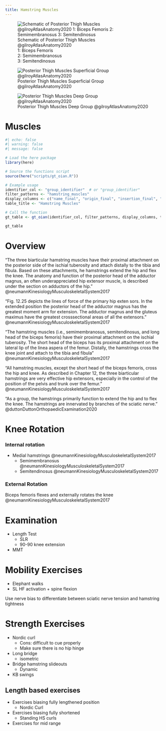 ```yaml
---
title: Hamstring Muscles
---
```


:::{layout-ncol="3"}

![Schematic of Posterior Thigh Muscles @gilroyAtlasAnatomy2020 </br> 1: Biceps Femoris </br> 2: Semimembranosus </br> 3: Semitendinosus](/The Archive/Anatomy/Skeletal Muscles/Lower limb muscles/Thigh Muscles/Posterior Thigh Muscles/images/gilroyatlas fig31.25a posterior thigh muscles schematic.png)

![Posterior Thigh Muscles Superficial Group @gilroyAtlasAnatomy2020](/The Archive/Anatomy/Skeletal Muscles/Lower limb muscles/Thigh Muscles/Posterior Thigh Muscles/images/gilroyatlas fig31.25b posterior thigh muscles superficial group.png)


![Posterior Thigh Muscles Deep Group @gilroyAtlasAnatomy2020](/The Archive/Anatomy/Skeletal Muscles/Lower limb muscles/Thigh Muscles/Posterior Thigh Muscles/images/gilroyatlas fig31.25c posterior thigh muscles deep group.png)


:::

# Muscles

```r
#| echo: false
#| warning: false
#| message: false

# Load the here package
library(here)

# Source the functions script
source(here("scripts/gt_oian.R"))

# Example usage
identifier_col <- "group_identifier"  # or "group_identifier"
filter_patterns <- "hamstring_muscles"
display_columns <- c("name_final", "origin_final", "insertion_final", "innervation_final", "action_final")
table_title <- "Hamstring Muscles"

# Call the function
gt_table <- gt_oian(identifier_col, filter_patterns, display_columns, table_title)

gt_table
```

# Overview

“The three biarticular hamstring muscles have their proximal attachment on the posterior side of the ischial tuberosity and attach distally to the tibia and fibula. Based on these attachments, he hamstrings extend the hip and flex the knee. The anatomy and function of the posterior head of the adductor	 magnus, an often underappreciated hip extensor muscle, is described under the section on adductors of the hip.”  @neumannKinesiologyMusculoskeletalSystem2017 

“Fig. 12.25 depicts the lines of force of the primary hip exten­ sors. In the extended position the posterior head of the adductor magnus has the greatest moment arm for extension. The adductor magnus and the gluteus maximus have the greatest cross­sectional areas of all the extensors.” @neumannKinesiologyMusculoskeletalSystem2017 




"The hamstring muscles (i.e., semimembranosus, semitendinosus, and long head of the biceps femoris) have their proximal attachment on the ischial tuberosity. The short head of the biceps has its proximal attachment on the lateral lip of the linea aspera of the femur. Distally, the hamstrings cross the knee joint and attach to the tibia and fibula" @neumannKinesiologyMusculoskeletalSystem2017 

"All hamstring muscles, except the short head of the biceps femoris, cross the hip and knee. As described in Chapter 12, the three biarticular hamstrings are very effective hip extensors, especially in the control of the position of the pelvis and trunk over the femur. " @neumannKinesiologyMusculoskeletalSystem2017 

"As a group, the hamstrings primarily function to extend the hip and to flex the knee. The hamstrings are innervated by branches of the sciatic nerve." @duttonDuttonOrthopaedicExamination2020 

# Knee Rotation

:::{layout-ncol="2"}
### Internal rotation

- Medial hamstrings @neumannKinesiologyMusculoskeletalSystem2017
    - Semimembranosus @neumannKinesiologyMusculoskeletalSystem2017
    - Semitendinosus @neumannKinesiologyMusculoskeletalSystem2017

### External Rotation
Biceps femoris flexes and externally rotates the knee @neumannKinesiologyMusculoskeletalSystem2017
:::



# Examination

- Length Test
    - SLR
    - 90-90 knee extension
- MMT

# Mobility Exercises

- Elephant walks
- SL HF activation + spine flexion

:::{.callout-note}
Use nerve bias to differentiate between sciatic nerve tension and hamstring tightness
:::

# Strength Exercises

- Nordic curl
    - Cons: difficult to cue properly
    - Make sure there is no hip hinge
- Long bridge
    - isometric
- Bridge hamstring slideouts
    - Dynamic
- KB swings

## Length based exercises

- Exercises biasing fully lengthened position
    - Nordic Curl
- Exercises biasing fully shortened
    - Standing HS curls
- Exercises for mid range


